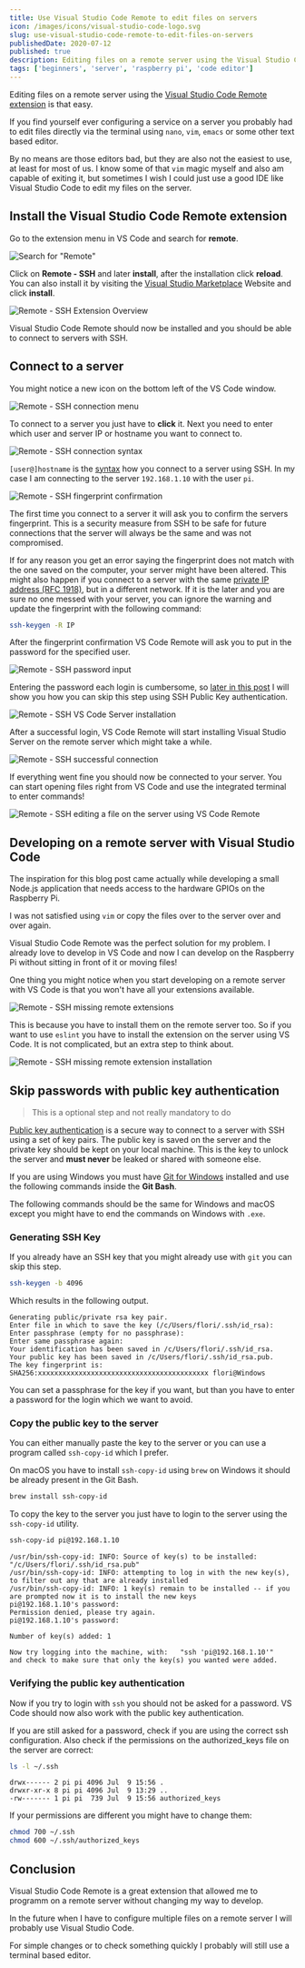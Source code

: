 ```yaml
---
title: Use Visual Studio Code Remote to edit files on servers
icon: /images/icons/visual-studio-code-logo.svg
slug: use-visual-studio-code-remote-to-edit-files-on-servers
publishedDate: 2020-07-12
published: true
description: Editing files on a remote server using the Visual Studio Code Remote extension is that easy.
tags: ['beginners', 'server', 'raspberry pi', 'code editor']
---
```


Editing files on a remote server using the [Visual Studio Code Remote extension](https://marketplace.visualstudio.com/items?itemName=ms-vscode-remote.remote-ssh) is that easy.

If you find yourself ever configuring a service on a server you probably had to edit files directly via the terminal using `nano`, `vim`, `emacs` or some other text based editor.

By no means are those editors bad, but they are also not the easiest to use, at least for most of us. I know some of that `vim` magic myself and also am capable of exiting it, but sometimes I wish I could just use a good IDE like Visual Studio Code to edit my files on the server.

## Install the Visual Studio Code Remote extension

Go to the extension menu in VS Code and search for **remote**.

![Search for "Remote"](../../assets/images/posts/use-visual-studio-code-remote-to-edit-files-on-servers-1.png)

Click on **Remote - SSH** and later **install**, after the installation click **reload**. You can also install it by visiting the [Visual Studio Marketplace](https://marketplace.visualstudio.com/items?itemName=ms-vscode-remote.remote-ssh) Website and click **install**.

![Remote - SSH Extension Overview](../../assets/images/posts/use-visual-studio-code-remote-to-edit-files-on-servers-2.png)

Visual Studio Code Remote should now be installed and you should be able to connect to servers with SSH.

## Connect to a server

You might notice a new icon on the bottom left of the VS Code window.

![Remote - SSH connection menu](../../assets/images/posts/use-visual-studio-code-remote-to-edit-files-on-servers-3.png)

To connect to a server you just have to **click** it. Next you need to enter which user and server IP or hostname you want to connect to.

![Remote - SSH connection syntax](../../assets/images/posts/use-visual-studio-code-remote-to-edit-files-on-servers-4.png)

`[user@]hostname` is the [syntax](https://man.openbsd.org/ssh) how you connect to a server using SSH. In my case I am connecting to the server `192.168.1.10` with the user `pi`.

![Remote - SSH fingerprint confirmation](../../assets/images/posts/use-visual-studio-code-remote-to-edit-files-on-servers-5.png)

The first time you connect to a server it will ask you to confirm the servers fingerprint. This is a security measure from SSH to be safe for future connections that the server will always be the same and was not compromised.

If for any reason you get an error saying the fingerprint does not match with the one saved on the computer, your server might have been altered. This might also happen if you connect to a server with the same [private IP address (RFC 1918)](https://en.wikipedia.org/wiki/Private_network), but in a different network. If it is the later and you are sure no one messed with your server, you can ignore the warning and update the fingerprint with the following command:

```bash
ssh-keygen -R IP
```

After the fingerprint confirmation VS Code Remote will ask you to put in the password for the specified user.

![Remote - SSH password input](../../assets/images/posts/use-visual-studio-code-remote-to-edit-files-on-servers-6.png)

Entering the password each login is cumbersome, so [later in this post](#Skip-passwords-with-public-key-authentication) I will show you how you can skip this step using SSH Public Key authentication.

![Remote - SSH VS Code Server installation](../../assets/images/posts/use-visual-studio-code-remote-to-edit-files-on-servers-7.png)

After a successful login, VS Code Remote will start installing Visual Studio Server on the remote server which might take a while.

![Remote - SSH successful connection](../../assets/images/posts/use-visual-studio-code-remote-to-edit-files-on-servers-8.png)

If everything went fine you should now be connected to your server. You can start opening files right from VS Code and use the integrated terminal to enter commands!

![Remote - SSH editing a file on the server using VS Code Remote](../../assets/images/posts/use-visual-studio-code-remote-to-edit-files-on-servers-9.png)

## Developing on a remote server with Visual Studio Code

The inspiration for this blog post came actually while developing a small Node.js application that needs access to the hardware GPIOs on the Raspberry Pi.

I was not satisfied using `vim` or copy the files over to the server over and over again.

Visual Studio Code Remote was the perfect solution for my problem. I already love to develop in VS Code and now I can develop on the Raspberry Pi without sitting in front of it or moving files!

One thing you might notice when you start developing on a remote server with VS Code is that you won't have all your extensions available.

![Remote - SSH missing remote extensions](../../assets/images/posts/use-visual-studio-code-remote-to-edit-files-on-servers-10.png)

This is because you have to install them on the remote server too. So if you want to use `eslint` you have to install the extension on the server using VS Code. It is not complicated, but an extra step to think about.

![Remote - SSH missing remote extension installation](../../assets/images/posts/use-visual-studio-code-remote-to-edit-files-on-servers-11.png)

## Skip passwords with public key authentication

> This is a optional step and not really mandatory to do

[Public key authentication](https://en.wikipedia.org/wiki/Public-key_cryptography) is a secure way to connect to a server with SSH using a set of key pairs. The public key is saved on the server and the private key should be kept on your local machine. This is the key to unlock the server and **must never** be leaked or shared with someone else.

If you are using Windows you must have [Git for Windows](https://gitforwindows.org/) installed and use the following commands inside the **Git Bash**.

The following commands should be the same for Windows and macOS except you might have to end the commands on Windows with `.exe`.

### Generating SSH Key

If you already have an SSH key that you might already use with `git` you can skip this step.

```bash
ssh-keygen -b 4096
```

Which results in the following output.

```
Generating public/private rsa key pair.
Enter file in which to save the key (/c/Users/flori/.ssh/id_rsa):
Enter passphrase (empty for no passphrase):
Enter same passphrase again:
Your identification has been saved in /c/Users/flori/.ssh/id_rsa.
Your public key has been saved in /c/Users/flori/.ssh/id_rsa.pub.
The key fingerprint is:
SHA256:xxxxxxxxxxxxxxxxxxxxxxxxxxxxxxxxxxxxxxxxxx flori@Windows
```

You can set a passphrase for the key if you want, but than you have to enter a password for the login which we want to avoid.

### Copy the public key to the server

You can either manually paste the key to the server or you can use a program called `ssh-copy-id` which I prefer.

On macOS you have to install `ssh-copy-id` using `brew` on Windows it should be already present in the Git Bash.

```bash
brew install ssh-copy-id
```

To copy the key to the server you just have to login to the server using the
`ssh-copy-id` utility.

```bash
ssh-copy-id pi@192.168.1.10
```

```
/usr/bin/ssh-copy-id: INFO: Source of key(s) to be installed: "/c/Users/flori/.ssh/id_rsa.pub"
/usr/bin/ssh-copy-id: INFO: attempting to log in with the new key(s), to filter out any that are already installed
/usr/bin/ssh-copy-id: INFO: 1 key(s) remain to be installed -- if you are prompted now it is to install the new keys
pi@192.168.1.10's password:
Permission denied, please try again.
pi@192.168.1.10's password:

Number of key(s) added: 1

Now try logging into the machine, with:   "ssh 'pi@192.168.1.10'"
and check to make sure that only the key(s) you wanted were added.
```

### Verifying the public key authentication

Now if you try to login with `ssh` you should not be asked for a password.
VS Code should now also work with the public key authentication.

If you are still asked for a password, check if you are using the correct
ssh configuration. Also check if the permissions on the authorized_keys
file on the server are correct:

```bash
ls -l ~/.ssh
```

```
drwx------ 2 pi pi 4096 Jul  9 15:56 .
drwxr-xr-x 8 pi pi 4096 Jul  9 13:29 ..
-rw------- 1 pi pi  739 Jul  9 15:56 authorized_keys
```

If your permissions are different you might have to change them:

```bash
chmod 700 ~/.ssh
chmod 600 ~/.ssh/authorized_keys
```

## Conclusion

Visual Studio Code Remote is a great extension that allowed me to programm on a remote server without changing my way to develop.

In the future when I have to configure multiple files on a remote server I will probably use Visual Studio Code.

For simple changes or to check something quickly I probably will still use a terminal based editor.
